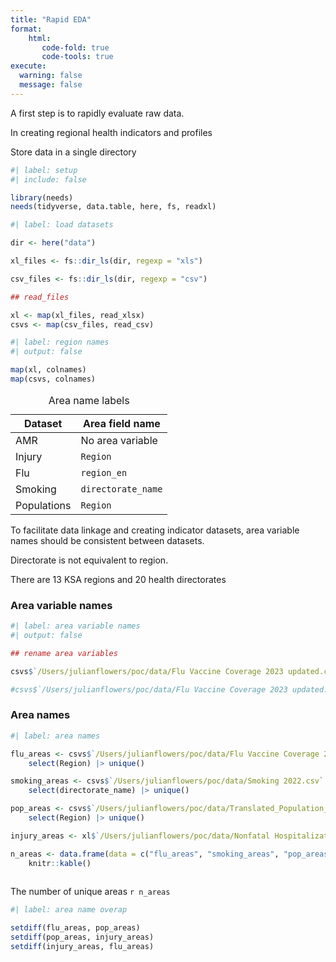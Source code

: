```yaml
---
title: "Rapid EDA"
format: 
    html: 
       code-fold: true
       code-tools: true
execute: 
  warning: false
  message: false
---
```


A first step is to rapidly evaluate raw data.

In creating regional health indicators and profiles

Store data in a single directory

```r
#| label: setup
#| include: false

library(needs)
needs(tidyverse, data.table, here, fs, readxl)

```

```r
#| label: load datasets

dir <- here("data")

xl_files <- fs::dir_ls(dir, regexp = "xls")

csv_files <- fs::dir_ls(dir, regexp = "csv")

## read_files 

xl <- map(xl_files, read_xlsx)
csvs <- map(csv_files, read_csv)

```

```r
#| label: region names
#| output: false

map(xl, colnames)
map(csvs, colnames)

```

| Dataset     | Area field name    |
|-------------|--------------------|
| AMR         | No area variable   |
| Injury      | `Region`           |
| Flu         | `region_en`        |
| Smoking     | `directorate_name` |
| Populations | `Region`           |

: Area name labels

To facilitate data linkage and creating indicator datasets, area variable names should be consistent between datasets.

Directorate is not equivalent to region.

There are 13 KSA regions and 20 health directorates

### Area variable names

```r
#| label: area variable names
#| output: false

## rename area variables

csvs$`/Users/julianflowers/poc/data/Flu Vaccine Coverage 2023 updated.csv` <- rename(csvs$`/Users/julianflowers/poc/data/Flu Vaccine Coverage 2023 updated.csv`, Region = region_en)

#csvs$`/Users/julianflowers/poc/data/Flu Vaccine Coverage 2023 updated.csv`

```

### Area names

```r
#| label: area names

flu_areas <- csvs$`/Users/julianflowers/poc/data/Flu Vaccine Coverage 2023 updated.csv` |>
    select(Region) |> unique()

smoking_areas <- csvs$`/Users/julianflowers/poc/data/Smoking 2022.csv` |>
    select(directorate_name) |> unique()

pop_areas <- csvs$`/Users/julianflowers/poc/data/Translated_Population_Data_with_Governorates.csv` |>
    select(Region) |> unique()

injury_areas <- xl$`/Users/julianflowers/poc/data/Nonfatal Hospitalizations for Injuries data 2023 (8-7-2024).xlsx` |> select(Region) |> unique()

n_areas <- data.frame(data = c("flu_areas", "smoking_areas", "pop_areas", "injury_areas"), no_areas = map_dbl(list(flu_areas, smoking_areas, pop_areas, injury_areas), nrow), area_type = c("region", "directorate", "region", "region")) |>
    knitr::kable()
    

```

The number of unique areas `r n_areas`

```r
#| label: area name overap

setdiff(flu_areas, pop_areas)
setdiff(pop_areas, injury_areas)
setdiff(injury_areas, flu_areas)

```

